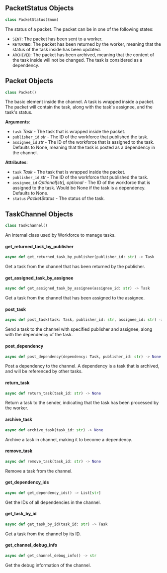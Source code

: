 <a id="camel.societies.workforce.task_channel"></a>

<a id="camel.societies.workforce.task_channel.PacketStatus"></a>

## PacketStatus Objects

```python
class PacketStatus(Enum)
```

The status of a packet. The packet can be in one of the following
states:

- ``SENT``: The packet has been sent to a worker.
- ``RETURNED``: The packet has been returned by the worker, meaning that
  the status of the task inside has been updated.
- ``ARCHIVED``: The packet has been archived, meaning that the content of
  the task inside will not be changed. The task is considered
  as a dependency.

<a id="camel.societies.workforce.task_channel.Packet"></a>

## Packet Objects

```python
class Packet()
```

The basic element inside the channel. A task is wrapped inside a
packet. The packet will contain the task, along with the task's assignee,
and the task's status.

**Arguments**:

- `task` _Task_ - The task that is wrapped inside the packet.
- `publisher_id` _str_ - The ID of the workforce that published the task.
- `assignee_id` _str_ - The ID of the workforce that is assigned
  to the task. Defaults to None, meaning that the task is posted as
  a dependency in the channel.
  

**Attributes**:

- `task` _Task_ - The task that is wrapped inside the packet.
- `publisher_id` _str_ - The ID of the workforce that published the task.
- `assignee_id` _Optional[str], optional_ - The ID of the workforce that is
  assigned to the task. Would be None if the task is a dependency.
  Defaults to None.
- `status` _PacketStatus_ - The status of the task.

<a id="camel.societies.workforce.task_channel.TaskChannel"></a>

## TaskChannel Objects

```python
class TaskChannel()
```

An internal class used by Workforce to manage tasks.

<a id="camel.societies.workforce.task_channel.TaskChannel.get_returned_task_by_publisher"></a>

#### get\_returned\_task\_by\_publisher

```python
async def get_returned_task_by_publisher(publisher_id: str) -> Task
```

Get a task from the channel that has been returned by the
publisher.

<a id="camel.societies.workforce.task_channel.TaskChannel.get_assigned_task_by_assignee"></a>

#### get\_assigned\_task\_by\_assignee

```python
async def get_assigned_task_by_assignee(assignee_id: str) -> Task
```

Get a task from the channel that has been assigned to the
assignee.

<a id="camel.societies.workforce.task_channel.TaskChannel.post_task"></a>

#### post\_task

```python
async def post_task(task: Task, publisher_id: str, assignee_id: str) -> None
```

Send a task to the channel with specified publisher and assignee,
along with the dependency of the task.

<a id="camel.societies.workforce.task_channel.TaskChannel.post_dependency"></a>

#### post\_dependency

```python
async def post_dependency(dependency: Task, publisher_id: str) -> None
```

Post a dependency to the channel. A dependency is a task that is
archived, and will be referenced by other tasks.

<a id="camel.societies.workforce.task_channel.TaskChannel.return_task"></a>

#### return\_task

```python
async def return_task(task_id: str) -> None
```

Return a task to the sender, indicating that the task has been
processed by the worker.

<a id="camel.societies.workforce.task_channel.TaskChannel.archive_task"></a>

#### archive\_task

```python
async def archive_task(task_id: str) -> None
```

Archive a task in channel, making it to become a dependency.

<a id="camel.societies.workforce.task_channel.TaskChannel.remove_task"></a>

#### remove\_task

```python
async def remove_task(task_id: str) -> None
```

Remove a task from the channel.

<a id="camel.societies.workforce.task_channel.TaskChannel.get_dependency_ids"></a>

#### get\_dependency\_ids

```python
async def get_dependency_ids() -> List[str]
```

Get the IDs of all dependencies in the channel.

<a id="camel.societies.workforce.task_channel.TaskChannel.get_task_by_id"></a>

#### get\_task\_by\_id

```python
async def get_task_by_id(task_id: str) -> Task
```

Get a task from the channel by its ID.

<a id="camel.societies.workforce.task_channel.TaskChannel.get_channel_debug_info"></a>

#### get\_channel\_debug\_info

```python
async def get_channel_debug_info() -> str
```

Get the debug information of the channel.

